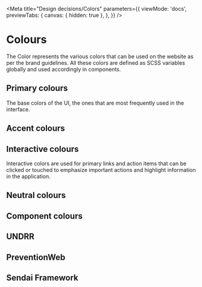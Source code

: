 
<Meta
  title="Design decisions/Colors"
  parameters={{
    viewMode: 'docs',
    previewTabs: {
      canvas: { hidden: true },
    },
  }}
/>

# Colours

The Color represents the various colors that can be used on the website as per the brand guidelines. All these colors are defined as SCSS variables globally and used accordingly in components.

## Primary colours

The base colors of the UI, the ones that are most frequently used in the interface.

<DesignTokenDocBlock
  categoryName="Colors - basic"
  maxHeight={600}
  viewType="table"
/>

## Accent colours

<DesignTokenDocBlock
  categoryName="Colors - accent"
  maxHeight={600}
  viewType="table"
/>

## Interactive colours

Interactive colors are used for primary links and action items that can be clicked or touched to emphasize important actions and highlight information in the application.

<DesignTokenDocBlock
  categoryName="Colors - interactive"
  maxHeight={600}
  viewType="table"
/>

## Neutral colours

<DesignTokenDocBlock
  categoryName="Colors - neutral"
  maxHeight={600}
  viewType="table"
/>

## Component colours

<DesignTokenDocBlock
  categoryName="Colors - component"
  maxHeight={600}
  viewType="table"
/>

## UNDRR

<DesignTokenDocBlock
  categoryName="UNDRR Colors"
  maxHeight={600}
  viewType="table"
/>

## PreventionWeb

<DesignTokenDocBlock
  categoryName="PW Colors"
  maxHeight={600}
  viewType="table"
/>

## Sendai Framework

<DesignTokenDocBlock
  categoryName="Sendai Framework Colors"
  maxHeight={600}
  viewType="table"
/>

